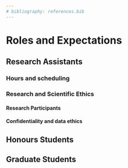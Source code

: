 ```yaml
---
# bibliography: references.bib
---
```


# Roles and Expectations

## Research Assistants

### Hours and scheduling

### Research and Scientific Ethics

#### Research Participants

#### Confidentiality and data ethics

## Honours Students

## Graduate Students
